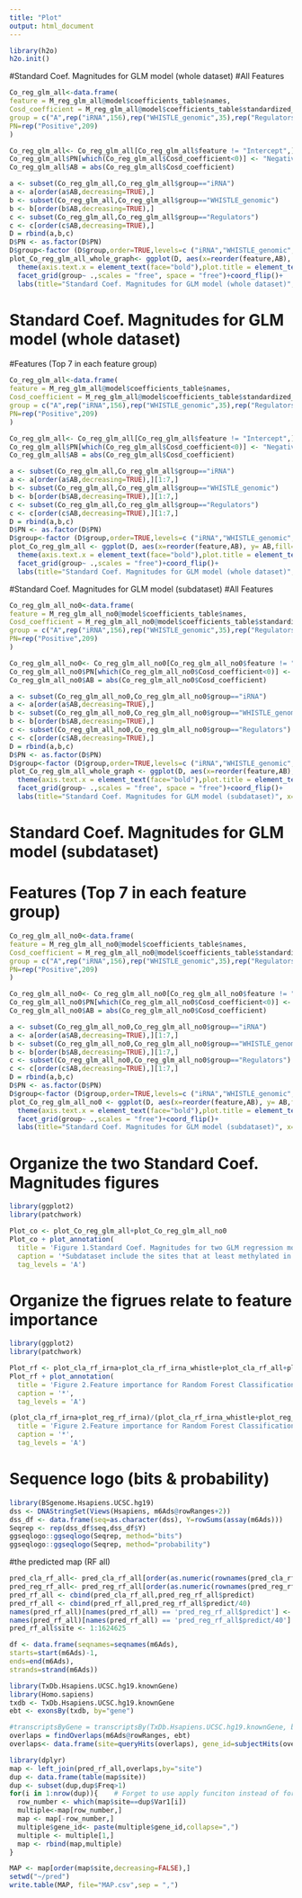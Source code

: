 ```yaml
---
title: "Plot"
output: html_document
---
```

```r
library(h2o)
h2o.init()
```
#Standard Coef. Magnitudes for GLM model (whole dataset)
#All Features 
```r
Co_reg_glm_all<-data.frame(
feature = M_reg_glm_all@model$coefficients_table$names,
Cosd_coefficient = M_reg_glm_all@model$coefficients_table$standardized_coefficients,
group = c("A",rep("iRNA",156),rep("WHISTLE_genomic",35),rep("Regulators",17)),
PN=rep("Positive",209)
)

Co_reg_glm_all<- Co_reg_glm_all[Co_reg_glm_all$feature != "Intercept",]
Co_reg_glm_all$PN[which(Co_reg_glm_all$Cosd_coefficient<0)] <- "Negative"
Co_reg_glm_all$AB = abs(Co_reg_glm_all$Cosd_coefficient)

a <- subset(Co_reg_glm_all,Co_reg_glm_all$group=="iRNA")
a <- a[order(a$AB,decreasing=TRUE),]
b <- subset(Co_reg_glm_all,Co_reg_glm_all$group=="WHISTLE_genomic")
b <- b[order(b$AB,decreasing=TRUE),]
c <- subset(Co_reg_glm_all,Co_reg_glm_all$group=="Regulators")
c <- c[order(c$AB,decreasing=TRUE),]
D = rbind(a,b,c)
D$PN <- as.factor(D$PN)
D$group<-factor (D$group,order=TRUE,levels=c ("iRNA","WHISTLE_genomic","Regulators"))
plot_Co_reg_glm_all_whole_graph<- ggplot(D, aes(x=reorder(feature,AB), y= AB,fill=PN)) + geom_bar(stat='identity', position=position_dodge())+
  theme(axis.text.x = element_text(face="bold"),plot.title = element_text(hjust = 0.5,face="bold"))+
  facet_grid(group~ .,scales = "free", space = "free")+coord_flip()+
  labs(title="Standard Coef. Magnitudes for GLM model (whole dataset)", x="Fetures", y="Strandard Coefficient")

```
# Standard Coef. Magnitudes for GLM model (whole dataset)
#Features (Top 7 in each feature group)
```r
Co_reg_glm_all<-data.frame(
feature = M_reg_glm_all@model$coefficients_table$names,
Cosd_coefficient = M_reg_glm_all@model$coefficients_table$standardized_coefficients,
group = c("A",rep("iRNA",156),rep("WHISTLE_genomic",35),rep("Regulators",17)),
PN=rep("Positive",209)
)

Co_reg_glm_all<- Co_reg_glm_all[Co_reg_glm_all$feature != "Intercept",]
Co_reg_glm_all$PN[which(Co_reg_glm_all$Cosd_coefficient<0)] <- "Negative"
Co_reg_glm_all$AB = abs(Co_reg_glm_all$Cosd_coefficient)

a <- subset(Co_reg_glm_all,Co_reg_glm_all$group=="iRNA")
a <- a[order(a$AB,decreasing=TRUE),][1:7,]
b <- subset(Co_reg_glm_all,Co_reg_glm_all$group=="WHISTLE_genomic")
b <- b[order(b$AB,decreasing=TRUE),][1:7,]
c <- subset(Co_reg_glm_all,Co_reg_glm_all$group=="Regulators")
c <- c[order(c$AB,decreasing=TRUE),][1:7,]
D = rbind(a,b,c)
D$PN <- as.factor(D$PN)
D$group<-factor (D$group,order=TRUE,levels=c ("iRNA","WHISTLE_genomic","Regulators"))
plot_Co_reg_glm_all <- ggplot(D, aes(x=reorder(feature,AB), y= AB,fill=PN)) + geom_bar(stat='identity', position=position_dodge())+
  theme(axis.text.x = element_text(face="bold"),plot.title = element_text(hjust = 0.5,face="bold"))+
  facet_grid(group~ .,scales = "free")+coord_flip()+
  labs(title="Standard Coef. Magnitudes for GLM model (whole dataset)", x="Features (Top 7 in each feature group)", y="Strandard Coefficient")
```
#Standard Coef. Magnitudes for GLM model (subdataset)
#All Features
```r
Co_reg_glm_all_no0<-data.frame(
feature = M_reg_glm_all_no0@model$coefficients_table$names,
Cosd_coefficient = M_reg_glm_all_no0@model$coefficients_table$standardized_coefficients,
group = c("A",rep("iRNA",156),rep("WHISTLE_genomic",35),rep("Regulators",17)),
PN=rep("Positive",209)
)

Co_reg_glm_all_no0<- Co_reg_glm_all_no0[Co_reg_glm_all_no0$feature != "Intercept",]
Co_reg_glm_all_no0$PN[which(Co_reg_glm_all_no0$Cosd_coefficient<0)] <- "Negative"
Co_reg_glm_all_no0$AB = abs(Co_reg_glm_all_no0$Cosd_coefficient)

a <- subset(Co_reg_glm_all_no0,Co_reg_glm_all_no0$group=="iRNA")
a <- a[order(a$AB,decreasing=TRUE),]
b <- subset(Co_reg_glm_all_no0,Co_reg_glm_all_no0$group=="WHISTLE_genomic")
b <- b[order(b$AB,decreasing=TRUE),]
c <- subset(Co_reg_glm_all_no0,Co_reg_glm_all_no0$group=="Regulators")
c <- c[order(c$AB,decreasing=TRUE),]
D = rbind(a,b,c)
D$PN <- as.factor(D$PN)
D$group<-factor (D$group,order=TRUE,levels=c ("iRNA","WHISTLE_genomic","Regulators"))
plot_Co_reg_glm_all_whole_graph <- ggplot(D, aes(x=reorder(feature,AB), y= AB,fill=PN)) + geom_bar(stat='identity', position=position_dodge())+
  theme(axis.text.x = element_text(face="bold"),plot.title = element_text(hjust = 0.5,face="bold"))+
  facet_grid(group~ .,scales = "free", space = "free")+coord_flip()+
  labs(title="Standard Coef. Magnitudes for GLM model (subdataset)", x="Features", y="Strandard Coefficient")
```
# Standard Coef. Magnitudes for GLM model (subdataset)
# Features (Top 7 in each feature group)
```r
Co_reg_glm_all_no0<-data.frame(
feature = M_reg_glm_all_no0@model$coefficients_table$names,
Cosd_coefficient = M_reg_glm_all_no0@model$coefficients_table$standardized_coefficients,
group = c("A",rep("iRNA",156),rep("WHISTLE_genomic",35),rep("Regulators",17)),
PN=rep("Positive",209)
)

Co_reg_glm_all_no0<- Co_reg_glm_all_no0[Co_reg_glm_all_no0$feature != "Intercept",]
Co_reg_glm_all_no0$PN[which(Co_reg_glm_all_no0$Cosd_coefficient<0)] <- "Negative"
Co_reg_glm_all_no0$AB = abs(Co_reg_glm_all_no0$Cosd_coefficient)

a <- subset(Co_reg_glm_all_no0,Co_reg_glm_all_no0$group=="iRNA")
a <- a[order(a$AB,decreasing=TRUE),][1:7,]
b <- subset(Co_reg_glm_all_no0,Co_reg_glm_all_no0$group=="WHISTLE_genomic")
b <- b[order(b$AB,decreasing=TRUE),][1:7,]
c <- subset(Co_reg_glm_all_no0,Co_reg_glm_all_no0$group=="Regulators")
c <- c[order(c$AB,decreasing=TRUE),][1:7,]
D = rbind(a,b,c)
D$PN <- as.factor(D$PN)
D$group<-factor (D$group,order=TRUE,levels=c ("iRNA","WHISTLE_genomic","Regulators"))
plot_Co_reg_glm_all_no0 <- ggplot(D, aes(x=reorder(feature,AB), y= AB,fill=PN)) + geom_bar(stat='identity', position=position_dodge())+
  theme(axis.text.x = element_text(face="bold"),plot.title = element_text(hjust = 0.5,face="bold"))+
  facet_grid(group~ .,scales = "free")+coord_flip()+
  labs(title="Standard Coef. Magnitudes for GLM model (subdataset)", x="Features (Top 7 in each feature group)", y="Strandard Coefficient")
```
# Organize the two Standard Coef. Magnitudes figures
```r
library(ggplot2)
library(patchwork)

Plot_co <- plot_Co_reg_glm_all+plot_Co_reg_glm_all_no0
Plot_co + plot_annotation(
  title = 'Figure 1.Standard Coef. Magnitudes for two GLM regression models',
  caption = '*Subdataset include the sites that at least methylated in one sample (among 40 samples)',
  tag_levels = 'A')


```
# Organize the figrues relate to feature importance
```r
library(ggplot2)
library(patchwork)

Plot_rf <- plot_cla_rf_irna+plot_cla_rf_irna_whistle+plot_cla_rf_all+plot_reg_rf_irna+plot_reg_rf_irna_whistle+plot_reg_rf_all
Plot_rf + plot_annotation(
  title = 'Figure 2.Feature importance for Random Forest Classification and Poisson Regression models',
  caption = '*',
  tag_levels = 'A')

(plot_cla_rf_irna+plot_reg_rf_irna)/(plot_cla_rf_irna_whistle+plot_reg_rf_irna_whistle)/(plot_cla_rf_all+plot_reg_rf_all)+plot_annotation(
  title = 'Figure 2.Feature importance for Random Forest Classification and Poisson Regression models',
  caption = '*',
  tag_levels = 'A')
```

# Sequence logo (bits & probability)
```r
library(BSgenome.Hsapiens.UCSC.hg19)
dss <- DNAStringSet(Views(Hsapiens, m6Ads@rowRanges+2))
dss_df <- data.frame(seq=as.character(dss), Y=rowSums(assay(m6Ads)))
Seqrep <- rep(dss_df$seq,dss_df$Y)
ggseqlogo::ggseqlogo(Seqrep, method="bits")
ggseqlogo::ggseqlogo(Seqrep, method="probability")
```

#the predicted map (RF all)

```r
pred_cla_rf_all<- pred_cla_rf_all[order(as.numeric(rownames(pred_cla_rf_all))),,drop=FALSE]
pred_reg_rf_all<- pred_reg_rf_all[order(as.numeric(rownames(pred_reg_rf_all))),,drop=FALSE]
pred_rf_all <- cbind(pred_cla_rf_all,pred_reg_rf_all$predict)
pred_rf_all <- cbind(pred_rf_all,pred_reg_rf_all$predict/40)
names(pred_rf_all)[names(pred_rf_all) == 'pred_reg_rf_all$predict'] <- 'Poisson rate'
names(pred_rf_all)[names(pred_rf_all) == 'pred_reg_rf_all$predict/40'] <- 'Normalized Poisson rate'
pred_rf_all$site <- 1:1624625 

df <- data.frame(seqnames=seqnames(m6Ads),
starts=start(m6Ads)-1,
ends=end(m6Ads),
strands=strand(m6Ads))

library(TxDb.Hsapiens.UCSC.hg19.knownGene)
library(Homo.sapiens)
txdb <- TxDb.Hsapiens.UCSC.hg19.knownGene
ebt <- exonsBy(txdb, by="gene")

#transcriptsByGene = transcriptsBy(TxDb.Hsapiens.UCSC.hg19.knownGene, by="gene")
overlaps = findOverlaps(m6Ads@rowRanges, ebt)
overlaps<- data.frame(site=queryHits(overlaps), gene_id=subjectHits(overlaps))

library(dplyr)
map <- left_join(pred_rf_all,overlaps,by="site")
dup <- data.frame(table(map$site))
dup <- subset(dup,dup$Freq>1)
for(i in 1:nrow(dup)){    # Forget to use apply funciton instead of for loop (my fault!)
  row_number <- which(map$site==dup$Var1[i])
  multiple<-map[row_number,]
  map <- map[-row_number,]
  multiple$gene_id<- paste(multiple$gene_id,collapse=",")
  multiple <- multiple[1,]
  map <- rbind(map,multiple)
}

MAP <- map[order(map$site,decreasing=FALSE),]
setwd("~/pred")
write.table(MAP, file="MAP.csv",sep = ",")
```
